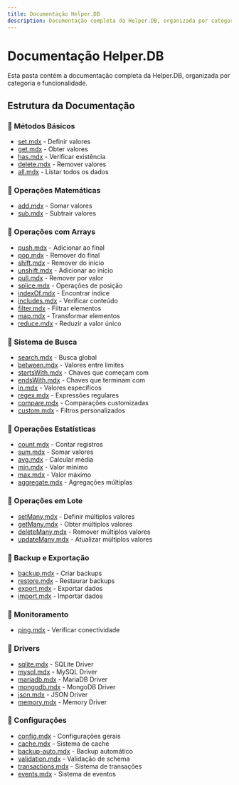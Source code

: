 ```yaml
---
title: Documentação Helper.DB
description: Documentação completa da Helper.DB, organizada por categoria e funcionalidade
---
```


# Documentação Helper.DB

Esta pasta contém a documentação completa da Helper.DB, organizada por categoria e funcionalidade.

## Estrutura da Documentação

### 📁 Métodos Básicos
- [set.mdx](./basic/set.mdx) - Definir valores
- [get.mdx](./basic/get.mdx) - Obter valores
- [has.mdx](./basic/has.mdx) - Verificar existência
- [delete.mdx](./basic/delete.mdx) - Remover valores
- [all.mdx](./basic/all.mdx) - Listar todos os dados

### 📁 Operações Matemáticas
- [add.mdx](./math/add.mdx) - Somar valores
- [sub.mdx](./math/sub.mdx) - Subtrair valores

### 📁 Operações com Arrays
- [push.mdx](./arrays/push.mdx) - Adicionar ao final
- [pop.mdx](./arrays/pop.mdx) - Remover do final
- [shift.mdx](./arrays/shift.mdx) - Remover do início
- [unshift.mdx](./arrays/unshift.mdx) - Adicionar ao início
- [pull.mdx](./arrays/pull.mdx) - Remover por valor
- [splice.mdx](./arrays/splice.mdx) - Operações de posição
- [indexOf.mdx](./arrays/indexOf.mdx) - Encontrar índice
- [includes.mdx](./arrays/includes.mdx) - Verificar conteúdo
- [filter.mdx](./arrays/filter.mdx) - Filtrar elementos
- [map.mdx](./arrays/map.mdx) - Transformar elementos
- [reduce.mdx](./arrays/reduce.mdx) - Reduzir a valor único

### 📁 Sistema de Busca
- [search.mdx](./search/search.mdx) - Busca global
- [between.mdx](./search/between.mdx) - Valores entre limites
- [startsWith.mdx](./search/startsWith.mdx) - Chaves que começam com
- [endsWith.mdx](./search/endsWith.mdx) - Chaves que terminam com
- [in.mdx](./search/in.mdx) - Valores específicos
- [regex.mdx](./search/regex.mdx) - Expressões regulares
- [compare.mdx](./search/compare.mdx) - Comparações customizadas
- [custom.mdx](./search/custom.mdx) - Filtros personalizados

### 📁 Operações Estatísticas
- [count.mdx](./stats/count.mdx) - Contar registros
- [sum.mdx](./stats/sum.mdx) - Somar valores
- [avg.mdx](./stats/avg.mdx) - Calcular média
- [min.mdx](./stats/min.mdx) - Valor mínimo
- [max.mdx](./stats/max.mdx) - Valor máximo
- [aggregate.mdx](./stats/aggregate.mdx) - Agregações múltiplas

### 📁 Operações em Lote
- [setMany.mdx](./batch/setMany.mdx) - Definir múltiplos valores
- [getMany.mdx](./batch/getMany.mdx) - Obter múltiplos valores
- [deleteMany.mdx](./batch/deleteMany.mdx) - Remover múltiplos valores
- [updateMany.mdx](./batch/updateMany.mdx) - Atualizar múltiplos valores

### 📁 Backup e Exportação
- [backup.mdx](./backup/backup.mdx) - Criar backups
- [restore.mdx](./backup/restore.mdx) - Restaurar backups
- [export.mdx](./backup/export.mdx) - Exportar dados
- [import.mdx](./backup/import.mdx) - Importar dados

### 📁 Monitoramento
- [ping.mdx](./monitoring/ping.mdx) - Verificar conectividade

### 📁 Drivers
- [sqlite.mdx](./drivers/sqlite.mdx) - SQLite Driver
- [mysql.mdx](./drivers/mysql.mdx) - MySQL Driver
- [mariadb.mdx](./drivers/mariadb.mdx) - MariaDB Driver
- [mongodb.mdx](./drivers/mongodb.mdx) - MongoDB Driver
- [json.mdx](./drivers/json.mdx) - JSON Driver
- [memory.mdx](./drivers/memory.mdx) - Memory Driver

### 📁 Configurações
- [config.mdx](./config/config.mdx) - Configurações gerais
- [cache.mdx](./config/cache.mdx) - Sistema de cache
- [backup-auto.mdx](./config/backup-auto.mdx) - Backup automático
- [validation.mdx](./config/validation.mdx) - Validação de schema
- [transactions.mdx](./config/transactions.mdx) - Sistema de transações
- [events.mdx](./config/events.mdx) - Sistema de eventos